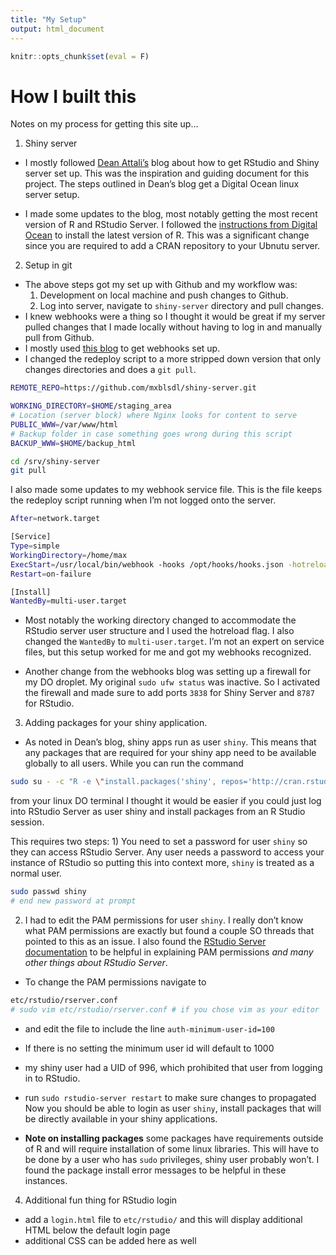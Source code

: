 ```yaml
---
title: "My Setup"
output: html_document
---
```

```r
knitr::opts_chunk$set(eval = F)
```

# How I built this

Notes on my process for getting this site up...

1) Shiny server
  - I mostly followed [Dean Attali's](https://deanattali.com/2015/05/09/setup-rstudio-shiny-server-digital-ocean/) blog about how to get RStudio and Shiny server set up. This was the inspiration and guiding document for this project. The steps outlined in Dean's blog get a Digital Ocean linux server setup.
  
  - I made some updates to the blog, most notably getting the most recent version of R and RStudio Server. I followed the [instructions from Digital Ocean](https://www.digitalocean.com/community/tutorials/how-to-install-r-on-ubuntu-20-04) to install the latest version of R. This was a significant change since you are required to add a CRAN repository to your Ubnutu server.
  
2) Setup in git
  - The above steps got my set up with Github and my workflow was:
    1) Development on local machine and push changes to Github.
    2) Log into server, navigate to `shiny-server` directory and pull changes.
  - I knew webhooks were a thing so I thought it would be great if my server pulled changes that I made locally without having to log in and manually pull from Github.
  - I mostly used [this blog](https://ansonvandoren.com/posts/deploy-hugo-from-github/) to get webhooks set up.
  - I changed the redeploy script to a more stripped down version that only changes directories and does a `git pull`.
```bash
REMOTE_REPO=https://github.com/mxblsdl/shiny-server.git

WORKING_DIRECTORY=$HOME/staging_area
# Location (server block) where Nginx looks for content to serve
PUBLIC_WWW=/var/www/html
# Backup folder in case something goes wrong during this script
BACKUP_WWW=$HOME/backup_html

cd /srv/shiny-server
git pull
  ```
I also made some updates to my webhook service file. This is the file keeps the redeploy script running when I'm not logged onto the server.
```bash
After=network.target

[Service]
Type=simple
WorkingDirectory=/home/max
ExecStart=/usr/local/bin/webhook -hooks /opt/hooks/hooks.json -hotreload
Restart=on-failure

[Install]
WantedBy=multi-user.target
```

- Most notably the working directory changed to accommodate the RStudio server user structure and I used the hotreload flag. I also changed the `WantedBy` to `multi-user.target`. I'm not an expert on service files, but this setup worked for me and got my webhooks recognized. 

- Another change from the webhooks blog was setting up a firewall for my DO droplet. My original `sudo ufw status` was inactive. So I activated the firewall and made sure to add ports `3838` for Shiny Server and `8787` for RStudio.

3) Adding packages for your shiny application.
- As noted in Dean's blog, shiny apps run as user `shiny`. This means that any packages that are required for your shiny app need to be available globally to all users. While you can run the command

```bash
sudo su - -c "R -e \"install.packages('shiny', repos='http://cran.rstudio.com/')\""
```

from your linux DO terminal I thought it would be easier if you could just log into RStudio Server as user shiny and install packages from an R Studio session.

This requires two steps:
  1) You need to set a password for user `shiny` so they can access RStudio Server. Any user needs a password to access your instance of RStudio so putting this into context more, `shiny` is treated as a normal user.
```bash
sudo passwd shiny
# end new password at prompt
```
  2) I had to edit the PAM permissions for user `shiny`. I really don't know what PAM permissions are exactly but found a couple SO threads that pointed to this as an issue. I also found the [RStudio Server documentation](https://docs.rstudio.com/ide/server-pro/1.2.1502-1/r-sessions.html#pam-sessions) to be helpful in explaining PAM permissions *and many other things about RStudio Server*.

  - To change the PAM permissions navigate to 

```bash
etc/rstudio/rserver.conf
# sudo vim etc/rstudio/rserver.conf # if you chose vim as your editor
```
  
  - and edit the file to include the line `auth-minimum-user-id=100`
  - If there is no setting the minimum user id will default to 1000
  - my shiny user had a UID of 996, which prohibited that user from logging in to RStudio.
  - run `sudo rstudio-server restart` to make sure changes to propagated
Now you should be able to login as user `shiny`, install packages that will be directly available in your shiny applications.

- **Note on installing packages** some packages have requirements outside of R and will require installation of some linux libraries. This will have to be done by a user who has `sudo` privileges, shiny user probably won't. I found the package install error messages to be helpful in these instances.

4) Additional fun thing for RStudio login
  - add a `login.html` file to `etc/rstudio/` and this will display additional HTML below the default login page
  - additional CSS can be added here as well 

